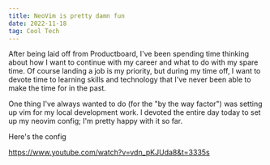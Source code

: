 ```yaml
---
title: NeoVim is pretty damn fun
date: 2022-11-18
tag: Cool Tech
---
```


After being laid off from Productboard, I've been spending time thinking about
how I want to continue with my career and what to do with my spare time. Of
course landing a job is my priority, but during my time off, I want to devote
time to learning skills and technology that I've never been able to make the
time for in the past.

One thing I've always wanted to do (for the "by the way factor") was setting up
vim for my local development work. I devoted the entire day today to set up my
neovim config; I'm pretty happy with it so far.

<TextLink href="https://github.com/tearingItUp786/nvim-config">
  Here's the config
</TextLink>

https://www.youtube.com/watch?v=vdn_pKJUda8&t=3335s
